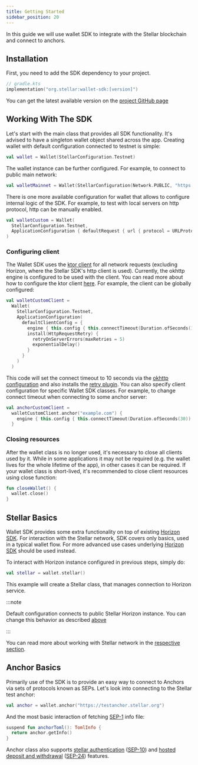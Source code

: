 ```yaml
---
title: Getting Started
sidebar_position: 20
---
```



In this guide we will use wallet SDK to integrate with the Stellar blockchain and connect to anchors.

## Installation

First, you need to add the SDK dependency to your project.

<CodeExample>

```kotlin
// gradle.kts
implementation("org.stellar:wallet-sdk:[version]")
```

</CodeExample>

You can get the latest available version on the [project GitHub page](https://github.com/stellar/kotlin-wallet-sdk)

## Working With The SDK

Let's start with the main class that provides all SDK functionality. It's advised to have a singleton wallet object shared across the app. Creating wallet with default configuration connected to testnet is simple:

<CodeExample>

```kotlin
val wallet = Wallet(StellarConfiguration.Testnet)
```

</CodeExample>

The wallet instance can be further configured. For example, to connect to public main network:

<CodeExample>

```kotlin
val walletMainnet = Wallet(StellarConfiguration(Network.PUBLIC, "https://horizon.stellar.org"))
```

</CodeExample>

There is one more available configuration for wallet that allows to configure internal logic of the SDK. For example, to test with local servers on http protocol, http can be manually enabled.

<CodeExample>

```kotlin
val walletCustom = Wallet(
  StellarConfiguration.Testnet,
  ApplicationConfiguration { defaultRequest { url { protocol = URLProtocol.HTTP } } }
)
```

</CodeExample>

### Configuring client

The Wallet SDK uses the [ktor client](https://ktor.io/docs/getting-started-ktor-client.html) for all network requests (excluding Horizon, where the Stellar SDK's http client is used). Currently, the okhttp engine is configured to be used with the client. You can read more about how to configure the ktor client [here](https://ktor.io/docs/create-client.html#configure-client). For example, the client can be globally configured:

<CodeExample>

```kotlin
val walletCustomClient =
  Wallet(
    StellarConfiguration.Testnet,
    ApplicationConfiguration(
      defaultClientConfig = {
        engine { this.config { this.connectTimeout(Duration.ofSeconds(10)) } }
        install(HttpRequestRetry) {
          retryOnServerErrors(maxRetries = 5)
          exponentialDelay()
        }
      }
    )
  )
```

</CodeExample>

This code will set the connect timeout to 10 seconds via the [okhttp configuration](https://ktor.io/docs/http-client-engines.html#okhttp) and also installs the [retry plugin](https://ktor.io/docs/client-retry.html). You can also specify client configuration for specific Wallet SDK classes. For example, to change connect timeout when connecting to some anchor server:

<CodeExample>

```kotlin
val anchorCustomClient =
  walletCustomClient.anchor("example.com") {
    engine { this.config { this.connectTimeout(Duration.ofSeconds(30)) } }
  }
```

</CodeExample>

### Closing resources

After the wallet class is no longer used, it's necessary to close all clients used by it. While in some applications it may not be required (e.g. the wallet lives for the whole lifetime of the app), in other cases it can be required. If your wallet class is short-lived, it's recommended to close client resources using close function:

<CodeExample>

```kotlin
fun closeWallet() {
  wallet.close()
}
```

</CodeExample>

## Stellar Basics

Wallet SDK provides some extra functionality on top of existing [Horizon SDK]. For interaction with the Stellar network, SDK covers only basics, used in a typical wallet flow. For more advanced use cases underlying [Horizon SDK] should be used instead.

To interact with Horizon instance configured in previous steps, simply do:

<CodeExample>

```kotlin
val stellar = wallet.stellar()
```

</CodeExample>

This example will create a Stellar class, that manages connection to Horizon service.

:::note

Default configuration connects to public Stellar Horizon instance. You can change this behavior as described [above](#working-with-the-sdk)

:::

You can read more about working with Stellar network in the [respective section](./stellar.mdx).

## Anchor Basics

Primarily use of the SDK is to provide an easy way to connect to Anchors via sets of protocols known as SEPs. Let's look into connecting to the Stellar test anchor:

<CodeExample>

```kotlin
val anchor = wallet.anchor("https://testanchor.stellar.org")
```

</CodeExample>

And the most basic interaction of fetching [SEP-1] info file:

<CodeExample>

```kotlin
suspend fun anchorToml(): TomlInfo {
  return anchor.getInfo()
}
```

</CodeExample>

Anchor class also supports [stellar authentication] ([SEP-10]) and [hosted deposit and withdrawal] ([SEP-24]) features.

[sep-1]: https://github.com/stellar/stellar-protocol/blob/master/ecosystem/sep-0001.md
[sep-10]: https://github.com/stellar/stellar-protocol/blob/master/ecosystem/sep-0010.md
[sep-12]: https://github.com/stellar/stellar-protocol/blob/master/ecosystem/sep-0012.md
[sep-24]: https://github.com/stellar/stellar-protocol/blob/master/ecosystem/sep-0024.md
[stellar authentication]: ./sep10.mdx
[hosted deposit and withdrawal]: ./sep24.mdx
[horizon sdk]: /docs/tools-and-sdks#sdk-library
